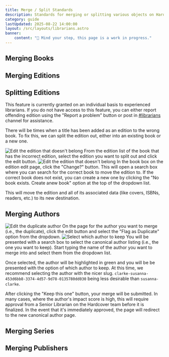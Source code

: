 ```yaml
---
title: Merge / Split Standards
description: Standards for merging or splitting various objects on Hardcover.
category: guide
lastUpdated: 2025-08-22 14:00:00
layout: /src/layouts/librarians.astro
banner:
    content: "🚧 Mind your step, this page is a work in progress."
---
```



## Merging Books

## Merging Editions

## Splitting Editions

<Aside type="caution">
This feature is currently granted on an individual basis to experienced librarians. If you do not have access to this feature, you can either report offending edition using the "Report a problem" button or post in <a href={URLS.LIBRARIAN_DISCORD} target="_blank" rel="noreferrer noopener">#librarians</a> channel for assistance.
</Aside>

There will be times when a title has been added as an edition to the wrong book. To fix this, we can split the edition out, either into an existing book or a new one.

<Image src={split_ed_list} alt="Edit the edition that doesn't belong" />
From the edition list of the book that has the incorrect edition, select the edition you want to split out and click the edit button.

<Image src={split_ed_change} alt="Edit the edition that doesn't belong" />
In the book box on the edition edit page, click the "Change?" button. This will open a search box where you can search for the correct book to move the edition to. If the correct book does not exist, you can create a new one by clicking the "No book exists. Create anew book" option at the top of the dropdown list.

This will move the edition and all of its associated data (like covers, ISBNs, readers, etc.) to its new destination.

## Merging Authors
<Image src={merge_author_flag} alt="Edit the duplicate author" />
On the page for the author you want to merge (i.e., the duplicate), click the edit button and select the "Flag as Duplicate" option from the dropdown.

<Image src={merge_author_select} alt="Select which author to keep" />
You will be presented with a search box to select the canonical author listing (i.e., the one you want to keep). Start typing the name of the author you want to merge into and select them from the dropdown list.

Once selected, the author will be highlighted in green and you will be be presented with the option of which author to keep. At this time, we recommend selecting the author with the nicer slug. `clarke-susanna-453d6bb8-3374-4d57-9d78-0135780dd030` being less desirable than `susanna-clarke`.

After clicking the "Keep this one" button, your merge will be submitted. In many cases, where the author's impact score is high, this will require approval from a Senior Librarian on the Hardcover team before it is finalized. In the event that it's immediately approved, the page will redirect to the new canonical author page.

## Merging Series

## Merging Publishers